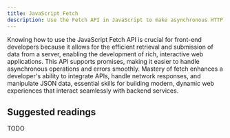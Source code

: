 ```yaml
---
title: JavaScript Fetch
description: Use the Fetch API in JavaScript to make asynchronous HTTP requests to load data from the server without refreshing the webpage.
---
```


Knowing how to use the JavaScript Fetch API is crucial for front-end developers because it allows for the efficient retrieval and submission of data from a server, enabling the development of rich, interactive web applications. This API supports promises, making it easier to handle asynchronous operations and errors smoothly. Mastery of fetch enhances a developer's ability to integrate APIs, handle network responses, and manipulate JSON data, essential skills for building modern, dynamic web experiences that interact seamlessly with backend services.

## Suggested readings

TODO
